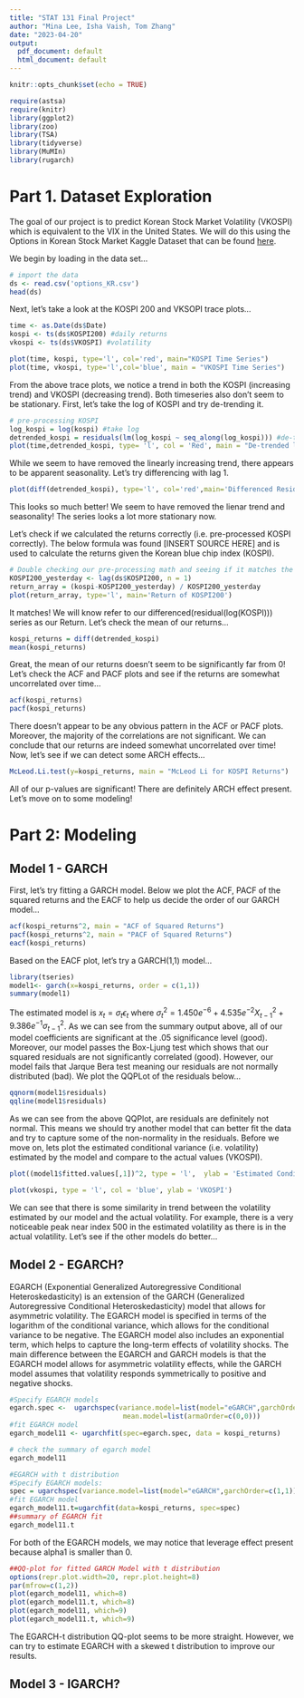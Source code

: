 ```yaml
---
title: "STAT 131 Final Project"
author: "Mina Lee, Isha Vaish, Tom Zhang"
date: "2023-04-20"
output:
  pdf_document: default
  html_document: default
---
```


```r
knitr::opts_chunk$set(echo = TRUE)

require(astsa)
require(knitr)
library(ggplot2)
library(zoo)
library(TSA)
library(tidyverse)
library(MuMIn)
library(rugarch)
```


# Part 1. Dataset Exploration
The goal of our project is to predict Korean Stock Market Volatility (VKOSPI) which is equivalent to the VIX in the United States. We will do this using the Options in Korean Stock Market Kaggle Dataset that can be found <a href=https://www.kaggle.com/datasets/ninetyninenewton/vkospi>here</a>. 

We begin by loading in the data set...
```r
# import the data
ds <- read.csv('options_KR.csv')
head(ds)
```

Next, let's take a look at the KOSPI 200 and VKSOPI trace plots...
```r
time <- as.Date(ds$Date) 
kospi <- ts(ds$KOSPI200) #daily returns
vkospi <- ts(ds$VKOSPI) #volatility

plot(time, kospi, type='l', col='red', main="KOSPI Time Series")
plot(time, vkospi, type='l',col='blue', main = "VKOSPI Time Series")
```

From the above trace plots, we notice a trend in both the KOSPI (increasing trend) and VKOSPI (decreasing trend). Both timeseries also don't seem to be stationary. First, let's take the log of KOSPI and try de-trending it. 

```r
# pre-processing KOSPI
log_kospi = log(kospi) #take log
detrended_kospi = residuals(lm(log_kospi ~ seq_along(log_kospi))) #de-trend
plot(time,detrended_kospi, type= 'l', col = 'Red', main = "De-trended log KOSPI", ylab = "residuals(log(KOSPI))")
```

While we seem to have removed the linearly increasing trend, there appears to be apparent seasonality. Let's try differencing with lag 1.
```r
plot(diff(detrended_kospi), type='l', col='red',main='Differenced Residual(log(KOSPI))', ylab = "Differenced Residual(log(KOSPI))")
```

This looks so much better! We seem to have removed the lienar trend and seasonality! The series looks a lot more stationary now.

Let's check if we calculated the returns correctly (i.e. pre-processed KOSPI correctly). The below formula was found [INSERT SOURCE HERE] and is used to calculate the returns given the Korean blue chip index (KOSPI).
```r
# Double checking our pre-processing math and seeing if it matches the formula!
KOSPI200_yesterday <- lag(ds$KOSPI200, n = 1)
return_array = (kospi-KOSPI200_yesterday) / KOSPI200_yesterday
plot(return_array, type='l', main='Return of KOSPI200')
```

It matches! We will know refer to our differenced(residual(log(KOSPI))) series as our Return. Let's check the mean of our returns...
```r
kospi_returns = diff(detrended_kospi)
mean(kospi_returns)
```

Great, the mean of our returns doesn't seem to be significantly far from 0! Let's check the ACF and PACF plots and see if the returns are somewhat uncorrelated over time...
```r
acf(kospi_returns)
pacf(kospi_returns)
```

There doesn't appear to be any obvious pattern in the ACF or PACF plots. Moreover, the majority of the correlations are not significant. We can conclude that our returns are indeed somewhat uncorrelated over time! Now, let's see if we can detect some ARCH effects...

```r
McLeod.Li.test(y=kospi_returns, main = "McLeod Li for KOSPI Returns")
```

All of our p-values are significant! There are definitely ARCH effect present. Let's move on to some modeling!

# Part 2: Modeling

## Model 1 - GARCH

First, let's try fitting a GARCH model. Below we plot the ACF, PACF of the squared returns and the EACF to help us decide the order of our GARCH model...
```r
acf(kospi_returns^2, main = "ACF of Squared Returns")
pacf(kospi_returns^2, main = "PACF of Squared Returns")
eacf(kospi_returns)
```
Based on the EACF plot, let's try a GARCH(1,1) model...
```r
library(tseries)
model1<- garch(x=kospi_returns, order = c(1,1))
summary(model1)
```

The estimated model is $x_t = \sigma_t\epsilon_t$ where $\sigma_t^2 = 1.450e^{-6} + 4.535e^{-2} X_{t-1}^2+9.386e^{-1}\sigma_{t-1}^2$. As we can see from the summary output above, all of our model coefficients are significant at the .05 significance level (good). Moreover, our model passes the Box-Ljung test which shows that our squared residuals are not significantly correlated (good). However, our model fails that Jarque Bera test meaning our residuals are not normally distributed (bad). We plot the QQPLot of the residuals below...

```r
qqnorm(model1$residuals)
qqline(model1$residuals)
```

As we can see from the above QQPlot, are residuals are definitely not normal. This means we should try another model that can better fit the data and try to capture some of the non-normality in the residuals. Before we move on, lets plot the estimated conditional variance (i.e. volatility) estimated by the model and compare to the actual values (VKOSPI).
```r
plot((model1$fitted.values[,1])^2, type = 'l',  ylab = 'Estimated Conditional Variance' ) #estimated volatility
```
```r
plot(vkospi, type = 'l', col = 'blue', ylab = 'VKOSPI')
```

We can see that there is some similarity in trend between the volatility estimated by our model and the actual volatility. For example, there is a very noticeable peak near index 500 in the estimated volatility as there is in the actual volatility. Let's see if the other models do better...

## Model 2 - EGARCH?

EGARCH (Exponential Generalized Autoregressive Conditional Heteroskedasticity) is an extension of the GARCH (Generalized Autoregressive Conditional Heteroskedasticity) model that allows for asymmetric volatility. The EGARCH model is specified in terms of the logarithm of the conditional variance, which allows for the conditional variance to be negative. The EGARCH model also includes an exponential term, which helps to capture the long-term effects of volatility shocks. The main difference between the EGARCH and GARCH models is that the EGARCH model allows for asymmetric volatility effects, while the GARCH model assumes that volatility responds symmetrically to positive and negative shocks.


```r
#Specify EGARCH models
egarch.spec <-  ugarchspec(variance.model=list(model="eGARCH",garchOrder=c(1,1)),
                            mean.model=list(armaOrder=c(0,0)))
#fit EGARCH model
egarch_model11 <- ugarchfit(spec=egarch.spec, data = kospi_returns)
```


```r
# check the summary of egarch model
egarch_model11
```

```r
#EGARCH with t distribution
#Specify EGARCH models:
spec = ugarchspec(variance.model=list(model="eGARCH",garchOrder=c(1,1)), mean.model=list(armaOrder=c(0,0)),distribution.model="std")
#fit EGARCH model
egarch_model11.t=ugarchfit(data=kospi_returns, spec=spec)
##summary of EGARCH fit
egarch_model11.t
```
For both of the EGARCH models, we may notice that leverage effect present because alpha1 is smaller than 0. 

```r
##QQ-plot for fitted GARCH Model with t distribution
options(repr.plot.width=20, repr.plot.height=8)
par(mfrow=c(1,2))
plot(egarch_model11, which=8)
plot(egarch_model11.t, which=8)
plot(egarch_model11, which=9)
plot(egarch_model11.t, which=9)
```
The EGARCH-t distribution QQ-plot seems to be more straight. However, we can try to estimate EGARCH with a skewed t distribution to improve our results.

## Model 3 - IGARCH?




